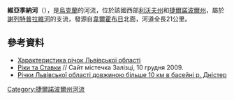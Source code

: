 {{coord|49|54|14|N|25|03|14|E|scale:30000|display=title}}

'''維亞季納河'''（{{lang-uk|Вятина}}），是[[烏克蘭|烏克蘭]]的河流，位於該國西部[[利沃夫州|利沃夫州]]和[[捷爾諾波爾州|捷爾諾波爾州]]，屬於[[謝列特普拉維河|謝列特普拉維河]]的支流，發源自[[韋爾霍布日|韋爾霍布日]]北面，河道全長21公里。

==參考資料==
*[http://oblwodgosp.lviv.ua/files/pi4ku.doc Характеристика річок Львівської області]{{dead link|date=2018年1月 |bot=InternetArchiveBot |fix-attempted=yes }}
* [http://zaliztsi.at.ua/publ/gegrafichnij_naris_zalozechchini/riki_ta_stavki/5-1-0-14 Ріки та Ставки] {{Wayback|url=http://zaliztsi.at.ua/publ/gegrafichnij_naris_zalozechchini/riki_ta_stavki/5-1-0-14 |date=20160203095026 }} // Сайт містечка Залізці, 10 грудня 2009.
* [https://web.archive.org/web/20160507023058/http://oblwodgosp.gov.ua/richki Річки Львівської області довжиною більше 10 км в басейні р. Дністер]

{{DEFAULTSORT:Вятина}}
[[Category:捷爾諾波爾州河流|Category:捷爾諾波爾州河流]]


{{Ukraine-river-stub}}